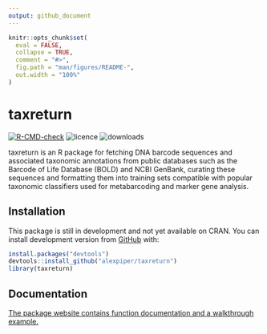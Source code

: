 ---
output: github_document
---

<!-- README.md is generated from README.Rmd. Please edit that file -->

```{r, include = FALSE}
knitr::opts_chunk$set(
  eval = FALSE,
  collapse = TRUE,
  comment = "#>",
  fig.path = "man/figures/README-",
  out.width = "100%"
)
```
# taxreturn

<!-- badges: start -->
[![R-CMD-check](https://github.com/alexpiper/taxreturn/workflows/R-CMD-check/badge.svg)](https://github.com/alexpiper/taxreturn/actions)
![licence](https://img.shields.io/github/license/alexpiper/taxreturn)
![downloads](https://img.shields.io/github/downloads/alexpiper/taxreturn/total)
<!-- badges: end -->

taxreturn is an R package for fetching DNA barcode sequences and associated taxonomic annotations from public databases such as the Barcode of Life Database (BOLD) and NCBI GenBank, curating these sequences and formatting them into training sets compatible with popular taxonomic classifiers used for metabarcoding and marker gene analysis.

## Installation

This package is still in development and not yet available on CRAN.  You can install development version from [GitHub](https://github.com/) with:

```{r eval=FALSE}
install.packages("devtools")
devtools::install_github("alexpiper/taxreturn")
library(taxreturn)
```

## Documentation

[The package website contains function documentation and a walkthrough example.](https://alexpiper.github.io/taxreturn/articles/taxreturn.html)
